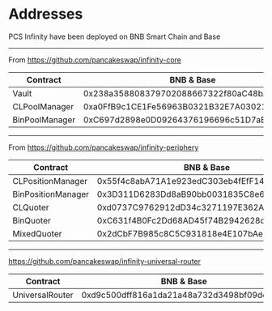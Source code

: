 
# Addresses 

<Callout type="note">
  PCS Infinity have been deployed on BNB Smart Chain and Base
</Callout>

--- 

From https://github.com/pancakeswap/infinity-core

| Contract | BNB & Base  | BNB Testnet |
| ------ | ------ | ------ |
| Vault | 0x238a358808379702088667322f80aC48bAd5e6c4 | 0x2CdB3EC82EE13d341Dc6E73637BE0Eab79cb79dD | 
| CLPoolManager | 0xa0FfB9c1CE1Fe56963B0321B32E7A0302114058b | 0x36A12c70c9Cf64f24E89ee132BF93Df2DCD199d4 | 
| BinPoolManager | 0xC697d2898e0D09264376196696c51D7aBbbAA4a9 | 0xe71d2e0230cE0765be53A8A1ee05bdACF30F296B |

---- 

From https://github.com/pancakeswap/infinity-periphery

| Contract | BNB & Base  | BNB Testnet |
| ------ | ------ | ------ |
| CLPositionManager | 0x55f4c8abA71A1e923edC303eb4fEfF14608cC226 | 0x77DedB52EC6260daC4011313DBEE09616d30d122 |
| BinPositionManager | 0x3D311D6283Dd8aB90bb0031835C8e606349e2850 | 0x68B834232da911c787bcF782CED84ec5d36909a7 |
| CLQuoter | 0xd0737C9762912dD34c3271197E362Aa736Df0926 | 0x5d544D0ad627a72d7Fb53c22D8888663FC5d5B0d |
| BinQuoter | 0xC631f4B0Fc2Dd68AD45f74B2942628db117dD359 | 0x82E7741E3DE763692785cfDB536D168B1226c4d5 |
| MixedQuoter | 0x2dCbF7B985c8C5C931818e4E107bAe8aaC8dAB7C | 0xdf70a0A2DADC2a01dbE165702aa6dCdf034628b0 |

---- 
https://github.com/pancakeswap/infinity-universal-router

| Contract | BNB & Base  | BNB Testnet |
| ------ | ------ | ------ |
| UniversalRouter | 0xd9c500dff816a1da21a48a732d3498bf09dc9aeb | 0x87FD5305E6a40F378da124864B2D479c2028BD86 |